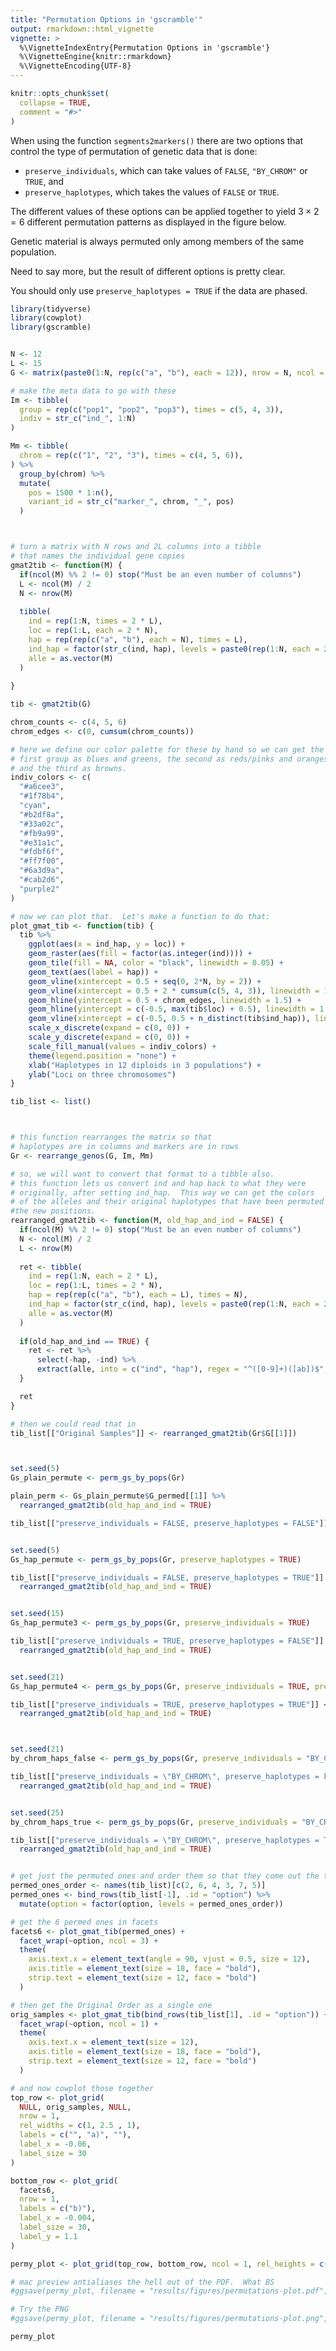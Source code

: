 ```yaml
---
title: "Permutation Options in 'gscramble'"
output: rmarkdown::html_vignette
vignette: >
  %\VignetteIndexEntry{Permutation Options in 'gscramble'}
  %\VignetteEngine{knitr::rmarkdown}
  %\VignetteEncoding{UTF-8}
---
```


```r
knitr::opts_chunk$set(
  collapse = TRUE,
  comment = "#>"
)
```

When using the function `segments2markers()` there are two options that control the type
of permutation of genetic data that is done:

- `preserve_individuals`, which can take values of `FALSE`, `"BY_CHROM"` or `TRUE`, and
- `preserve_haplotypes`, which takes the values of `FALSE` or `TRUE`.

The different values of these options can be applied together to yield $3 \times 2 = 6$ different
permutation patterns as displayed in the figure below.

Genetic material is always permuted only among members of the same population.  

Need to say more, but the result of different options is pretty clear.

You should only use `preserve_haplotypes = TRUE` if the data are phased.

```r
library(tidyverse)
library(cowplot)
library(gscramble)


N <- 12
L <- 15
G <- matrix(paste0(1:N, rep(c("a", "b"), each = 12)), nrow = N, ncol = 2 * L)

# make the meta data to go with these
Im <- tibble(
  group = rep(c("pop1", "pop2", "pop3"), times = c(5, 4, 3)),
  indiv = str_c("ind_", 1:N)
)

Mm <- tibble(
  chrom = rep(c("1", "2", "3"), times = c(4, 5, 6)),
) %>%
  group_by(chrom) %>%
  mutate(
    pos = 1500 * 1:n(),
    variant_id = str_c("marker_", chrom, "_", pos)
  )



# turn a matrix with N rows and 2L columns into a tibble
# that names the individual gene copies
gmat2tib <- function(M) {
  if(ncol(M) %% 2 != 0) stop("Must be an even number of columns")
  L <- ncol(M) / 2
  N <- nrow(M)
  
  tibble(
    ind = rep(1:N, times = 2 * L),
    loc = rep(1:L, each = 2 * N),
    hap = rep(rep(c("a", "b"), each = N), times = L),
    ind_hap = factor(str_c(ind, hap), levels = paste0(rep(1:N, each = 2), c("a", "b"))),
    alle = as.vector(M)
  )
  
}

tib <- gmat2tib(G)

chrom_counts <- c(4, 5, 6)
chrom_edges <- c(0, cumsum(chrom_counts))

# here we define our color palette for these by hand so we can get the
# first group as blues and greens, the second as reds/pinks and oranges,
# and the third as browns.
indiv_colors <- c(
  "#a6cee3",
  "#1f78b4",
  "cyan",
  "#b2df8a",
  "#33a02c",
  "#fb9a99",
  "#e31a1c",
  "#fdbf6f",
  "#ff7f00",
  "#6a3d9a",
  "#cab2d6",
  "purple2"
)

# now we can plot that.  Let's make a function to do that:
plot_gmat_tib <- function(tib) {
  tib %>% 
    ggplot(aes(x = ind_hap, y = loc)) +
    geom_raster(aes(fill = factor(as.integer(ind)))) +
    geom_tile(fill = NA, color = "black", linewidth = 0.05) +
    geom_text(aes(label = hap)) +
    geom_vline(xintercept = 0.5 + seq(0, 2*N, by = 2)) +
    geom_vline(xintercept = 0.5 + 2 * cumsum(c(5, 4, 3)), linewidth = 1.5) +
    geom_hline(yintercept = 0.5 + chrom_edges, linewidth = 1.5) +
    geom_hline(yintercept = c(-0.5, max(tib$loc) + 0.5), linewidth = 1.5) +
    geom_vline(xintercept = c(-0.5, 0.5 + n_distinct(tib$ind_hap)), linewidth = 1.5) +
    scale_x_discrete(expand = c(0, 0)) +
    scale_y_discrete(expand = c(0, 0)) +
    scale_fill_manual(values = indiv_colors) +
    theme(legend.position = "none") +
    xlab("Haplotypes in 12 diploids in 3 populations") + 
    ylab("Loci on three chromosomes")
}

tib_list <- list()



# this function rearranges the matrix so that
# haplotypes are in columns and markers are in rows
Gr <- rearrange_genos(G, Im, Mm)

# so, we will want to convert that format to a tibble also.
# this function lets us convert ind and hap back to what they were
# originally, after setting ind_hap.  This way we can get the colors
# of the alleles and their original haplotypes that have been permuted into
#the new positions.
rearranged_gmat2tib <- function(M, old_hap_and_ind = FALSE) {
  if(ncol(M) %% 2 != 0) stop("Must be an even number of columns")
  N <- ncol(M) / 2
  L <- nrow(M)
  
  ret <- tibble(
    ind = rep(1:N, each = 2 * L),
    loc = rep(1:L, times = 2 * N),
    hap = rep(rep(c("a", "b"), each = L), times = N),
    ind_hap = factor(str_c(ind, hap), levels = paste0(rep(1:N, each = 2), c("a", "b"))),
    alle = as.vector(M)
  )
  
  if(old_hap_and_ind == TRUE) {
    ret <- ret %>%
      select(-hap, -ind) %>%
      extract(alle, into = c("ind", "hap"), regex = "^([0-9]+)([ab])$", convert = TRUE)
  }

  ret
}

# then we could read that in
tib_list[["Original Samples"]] <- rearranged_gmat2tib(Gr$G[[1]])



set.seed(5)
Gs_plain_permute <- perm_gs_by_pops(Gr)

plain_perm <- Gs_plain_permute$G_permed[[1]] %>%
  rearranged_gmat2tib(old_hap_and_ind = TRUE)

tib_list[["preserve_individuals = FALSE, preserve_haplotypes = FALSE"]] <- plain_perm


set.seed(5)
Gs_hap_permute <- perm_gs_by_pops(Gr, preserve_haplotypes = TRUE)

tib_list[["preserve_individuals = FALSE, preserve_haplotypes = TRUE"]] <- Gs_hap_permute$G_permed[[1]] %>%
  rearranged_gmat2tib(old_hap_and_ind = TRUE)


set.seed(15)
Gs_hap_permute3 <- perm_gs_by_pops(Gr, preserve_individuals = TRUE)

tib_list[["preserve_individuals = TRUE, preserve_haplotypes = FALSE"]] <- Gs_hap_permute3$G_permed[[1]] %>%
  rearranged_gmat2tib(old_hap_and_ind = TRUE) 


set.seed(21)
Gs_hap_permute4 <- perm_gs_by_pops(Gr, preserve_individuals = TRUE, preserve_haplotypes = TRUE)

tib_list[["preserve_individuals = TRUE, preserve_haplotypes = TRUE"]] <- Gs_hap_permute4$G_permed[[1]] %>%
  rearranged_gmat2tib(old_hap_and_ind = TRUE)



set.seed(21)
by_chrom_haps_false <- perm_gs_by_pops(Gr, preserve_individuals = "BY_CHROM", preserve_haplotypes = FALSE)

tib_list[["preserve_individuals = \"BY_CHROM\", preserve_haplotypes = FALSE"]] <- by_chrom_haps_false$G_permed[[1]] %>%
  rearranged_gmat2tib(old_hap_and_ind = TRUE)


set.seed(25)
by_chrom_haps_true <- perm_gs_by_pops(Gr, preserve_individuals = "BY_CHROM", preserve_haplotypes = TRUE)

tib_list[["preserve_individuals = \"BY_CHROM\", preserve_haplotypes = TRUE"]] <- by_chrom_haps_true$G_permed[[1]] %>%
  rearranged_gmat2tib(old_hap_and_ind = TRUE)


# get just the permuted ones and order them so that they come out the the way want
permed_ones_order <- names(tib_list)[c(2, 6, 4, 3, 7, 5)]
permed_ones <- bind_rows(tib_list[-1], .id = "option") %>%
  mutate(option = factor(option, levels = permed_ones_order))

# get the 6 permed ones in facets
facets6 <- plot_gmat_tib(permed_ones) +
  facet_wrap(~option, ncol = 3) +
  theme(
    axis.text.x = element_text(angle = 90, vjust = 0.5, size = 12), 
    axis.title = element_text(size = 18, face = "bold"), 
    strip.text = element_text(size = 12, face = "bold")
  )

# then get the Original Order as a single one
orig_samples <- plot_gmat_tib(bind_rows(tib_list[1], .id = "option")) +
  facet_wrap(~option, ncol = 1) +
  theme(
    axis.text.x = element_text(size = 12),
    axis.title = element_text(size = 18, face = "bold"), 
    strip.text = element_text(size = 12, face = "bold")
  )

# and now cowplot those together
top_row <- plot_grid(
  NULL, orig_samples, NULL,
  nrow = 1,
  rel_widths = c(1, 2.5 , 1),
  labels = c("", "a)", ""),
  label_x = -0.06,
  label_size = 30
)

bottom_row <- plot_grid(
  facets6, 
  nrow = 1, 
  labels = c("b)"), 
  label_x = -0.004, 
  label_size = 30,
  label_y = 1.1
)

permy_plot <- plot_grid(top_row, bottom_row, ncol = 1, rel_heights = c(1.4, 2))

# mac preview antialiases the hell out of the PDF.  What BS
#ggsave(permy_plot, filename = "results/figures/permutations-plot.pdf", width = 18, height = 12)

# Try the PNG
#ggsave(permy_plot, filename = "results/figures/permutations-plot.png", width = 18, height = 12)

permy_plot
```
